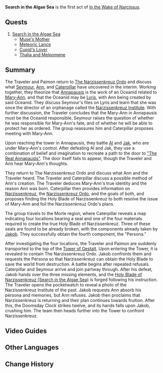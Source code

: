 {{Act Infobox
|image          = Fontaine Chapter.png
|type           = World
|chapter        = In the Wake of Narcissus
|actNum         = I
|ARReq          = 
|archonQuestReq = 
|next           = Savior's Wake
}}
'''Search in the Algae Sea''' is the first act of [[In the Wake of Narcissus]].

==Quests==
# [[Search in the Algae Sea (Quest)|Search in the Algae Sea]]
#* [[Muse's Mother]]
#* [[Meteoric Lance]]
#* [[Cupid's Lover]]
#* [[Thalia and Melpomene]]

==Summary==
The Traveler and Paimon return to [[The Narzissenkreuz Ordo]] and discuss what [[Seymour]], [[Ann]], and [[Caterpillar]] have uncovered in the interim. Working together, they theorize that [[Annapausis]] is the work of an Oceanid related to [[Mary-Ann]], and that the Oceanid may be [[Lyris]], with Ann being created by said Oceanid. They discuss Seymour's files on Lyris and learn that she was once the director of an orphanage called the [[Narzissenkreuz Institute]]. With further discussion, the Traveler concludes that the Mary-Ann in Annapausis must be the Oceanid responsible. Seymour raises the question of whether he was responsible for Mary-Ann's fate, and of whether he will be able to protect her as ordered. The group reassures him and Caterpillar proposes meeting with Mary-Ann.

Upon reaching the tower in Annapausis, they battle [[Al]] and [[Jak]], who are under Mary-Ann's control. After defeating Al and Jak, they use a combination of belief and imagination to recreate a path to the door to [["The Real Annapausis"]]. The door itself fails to appear, though the Traveler and Ann hear Mary-Ann's thoughts.

They return to The Narzissenkreuz Ordo and discuss what Ann and the Traveler heard. The Traveler and Caterpillar discuss a possible method of Ann's creation. The Traveler deduces Mary-Ann's true identity and the reason Ann was born. Caterpillar then provides information on [[Narzissenkreuz]], the [[Narzissenkreuz Ordo]], and the goals of both, and proposes finding the Holy Blade of Narzissenkreuz to both resolve the issue of Mary-Ann and foil the Narzissenkreuz Ordo's plans. 

The group travels to the Morte region, where Caterpillar reveals a map indicating four locations bearing a seal and one of the four materials required to create the true Holy Blade of Narzissenkreuz. Three of these seals are found to be already broken, with the components already taken by [[Jakob]]. They successfully obtain the fourth component, the "Persona."  

After investigating the four locations, the Traveler and Paimon are suddenly transported to the top of the [[Tower of Gestalt]]. Upon entering the Tower, it is revealed to contain The Narzissenkreuz Ordo. Jakob confronts them and requests the Persona so that Narzissenkreuz can obtain the Holy Blade to save the world from destruction. A battle begins after repeated refusals. Caterpillar and Seymour arrive and join partway through. After his defeat, Jakob hands over the three missing elements, and the [[Holy Blade of Narzissenkreuz (Search in the Algae Sea)]] is forged following his instruction. The Traveler opens the pocketwatch to reveal a photo of the Narzissenkreuz Institute of the past. Jakob requests Ann absorb his persona and memories, but Ann refuses. Jakob then proclaims that Narzissenkreuz is returning and their plan continues towards fruition. After this, the Doomsday Clock strikes twelve, and its hands falls upon Jakob, crushing him. The team then heads further into the Tower to confront Narzissenkreuz.<!--
==Total Series Rewards==
''(To be added.)''
-->

==Video Guides==
{{EVT
|video1   = https://youtu.be/YVxra52f8GU
|caption1 = Search in the Algae Sea Guide}}

==Other Languages==
{{Other Languages
|en      = Search in the Algae Sea
|zhs     = 藻海的寻踪
|zhs_rm  = 
|zht     = 藻海的尋蹤
|zht_rm  = 
|zh_tl   = 
|ja      = 藻海が残したもの
|ja_rm   = Soukai ga Nokoshita Mono
|ja_tl   = Something Left in the Algae Sea
|ko      = 해초 바다 탐색
|ko_rm   = 
|ko_tl   = 
|es      = Búsqueda en el mar de algas
|es_tl   = Search in the Algae Sea
|fr      = Recherche dans la mer d'algues
|fr_tl   = Search in the Algae Sea
|ru      = Поиск в Море водорослей
|ru_tl   = Search in the Algae Sea
|th      = การตามหาสาหร่ายทะเล
|th_rm   = 
|th_tl   = 
|vi      = Mày Mò Trong Biển Tảo
|vi_tl   = 
|de      = Auf der Spur des Algenmeers
|de_tl   = On the Trail of the Algae Sea
|id      = Pencarian di Lautan Alga
|id_tl   = Search in the Algae Sea
|pt      = A Busca no Mar de Algas
|pt_tl   = 
|tr      = Yosun Denizinde Bir Arayış
|tr_tl   = 
|it      = Ricerca nel Mare di alghe
|it_tl   = Research in the Algae Sea
}}

==Change History==
{{Change History|4.2}}